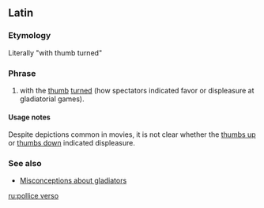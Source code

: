 ==Latin==

===Etymology===
Literally "with thumb turned"

===Phrase===
{{head|la|phrase|head=[[pollex|pollice]] [[versus|versō]]}}

# with the [[thumb]] [[turn]]ed (how spectators indicated favor or displeasure at gladiatorial games).

====Usage notes====
Despite depictions common in movies, it is not clear whether the [[thumbs up]] or [[thumbs down]] indicated displeasure.

===See also===
* [[w:Gladiator#Misconceptions|Misconceptions about gladiators]]

[[ru:pollice verso]]